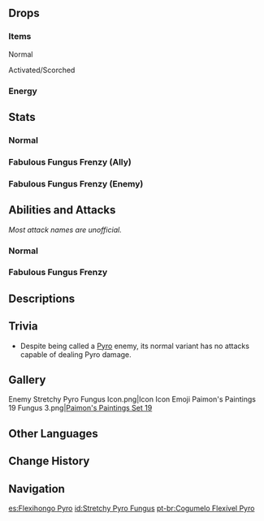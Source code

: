 {{Enemy Infobox
|image    = Enemy Stretchy Pyro Fungus.png
|dmgtype  = Physical
|weakpoint = no
|family   = Mystical Beasts
|group    = Fungi
|type     = Common Enemies
}}
{{Enemy Intro|name='''Stretchy Pyro Fungi'''}}

==Drops==
===Items===
;Normal
{{Drops Table|type=Fungi (Small)}}

;Activated/Scorched
{{Drops Table|type=Fungi (Small, Activated)|notice=0}}

===Energy===
{{Energy Drops
|hp1   = 0
|p1    = 1
}}

==Stats==
===Normal===
{{Enemy Stats
|dendro_res  = 20%
|pyro_res    = 20%

|hp_ratio     = 1
|hp_type      = 2
|atk_ratio    = 1.8
|atk_type     = 2
}}

===Fabulous Fungus Frenzy (Ally)===
{{Enemy Stats
|hide_notes = 1

|dendro_res  = 20%
|pyro_res    = 20%

|hp_ratio  = 2
|hp_type   = 2
|atk_ratio = 4.32
|atk_type  = 2
}}

===Fabulous Fungus Frenzy (Enemy)===
{{Enemy Stats
|hide_notes = 1

|dendro_res  = 20%
|pyro_res    = 20%

|hp_ratio  = 1.6
|hp_type   = 2
|atk_ratio = 3.456
|atk_type  = 2
}}

==Abilities and Attacks==
''Most attack names are unofficial.''
===Normal===
{{Enemy Attacks
|name_1      = State Shift
|desc_1      = When hit by {{Electro}} or {{Pyro}} attacks, the Stretchy Pyro Fungus will enter an Activated or Scorched state respectively, gaining enhanced attacks. A Stretchy Pyro Fungus can only undergo state shift once.
* If the Stretchy Pyro Fungus is defeated while Activated or Scorched, it may drop {{Item|Inactivated Fungal Nucleus}}, {{Item|Dormant Fungal Nucleus}}, and {{Item|Robust Fungal Nucleus}}, while the drop rates for {{Item|Fungal Spores}}, {{Item|Luminescent Pollen}}, and {{Item|Crystalline Cyst Dust}} will greatly reduce.

|name_2      = Stretch Spin
|desc_2      = Stretches itself, charges and spins its head around, dealing '''30% ATK''' as {{Color|Physical DMG}}.
* '''Activated:''' Speed increased, cooldown reduced.
* '''Scorched:''' Speed reduced, DMG increased to '''60% ATK''', knockback increased.
|caption_2   = Normal
|file_2_2    = Stretchy Pyro Fungus Stretch Spin 2
|caption_2_2 = Activated
|file_2_3    = Stretchy Pyro Fungus Stretch Spin 3
|caption_2_3 = Scorched

|name_3      = Fungus Befall
|desc_3      = Shoots itself up into the air and crashes down at the player's location, dealing '''60% ATK''' as {{Color|AoE Physical DMG}}.
* '''Activated:''' Speed increased, cooldown reduced.
* '''Scorched:''' Speed reduced, AoE increased, DMG increased to '''100% ATK''', knockback increased.
|caption_3   = Normal
|file_3_2    = Stretchy Pyro Fungus Fungus Befall 2
|caption_3_2 = Activated
|file_3_3    = Stretchy Pyro Fungus Fungus Befall 3
|caption_3_3 = Scorched
}}

===Fabulous Fungus Frenzy===
<section begin="fff skills"/>
{{Enemy Attacks
|enemy       = Stretchy Pyro Fungus

|name_1      = Skill: Delayed Deflagration
|desc_1      = Unleashes a searing wave that deals '''837% ATK''' as {{Color|Pyro DMG}} to nearby opponents and causes them to take continuous '''105% ATK''' as {{Color|Pyro DMG}} for a certain period of time.<br />''After discovering this Fungus's special skill, Paimon wants it to come along the next time we pay a visit to Dragonspine...''
|file_1      = Stretchy Pyro Fungus Delayed Deflagration

|name_2      = High-Temperature Field
|desc_2      = Releases a heated shockwave that deals '''142% ATK''' as {{Color|Pyro DMG}} to nearby opponents.

|name_3      = Blazing Impact
|desc_3      = Rushes at nearby opponents, stops charging when it hits an opponent and deals '''101% ATK''' as {{Color|Pyro DMG}}.
}}<!--
--><section end="fff skills"/>

==Descriptions==
{{Description|A spore organism of some intelligence. It possesses extreme adaptability.<br />This creature only looks explosive — it is, in fact, a most gentle soul, so long as you don't get too close...|[[Archive]]}}

==Trivia==
* Despite being called a [[Pyro]] enemy, its normal variant has no attacks capable of dealing Pyro damage.

==Gallery==
<gallery>
Enemy Stretchy Pyro Fungus Icon.png|Icon
Icon Emoji Paimon's Paintings 19 Fungus 3.png|[[HoYoLAB/Paimon's Paintings#Set 19|Paimon's Paintings Set 19]]
</gallery>

==Other Languages==
{{Other Languages
|en      = Stretchy Pyro Fungus
|zhs     = 伸缩火蕈兽
|zhs_rm  = Shēnsuō Huǒ Xùnshòu
|zht     = 伸縮火蕈獸
|zht_rm  = Shēnsuō Huǒ Xùnshòu
|zh_tl   = Flexible Fire Fungus Beast
|ja      = ボヨヨン炎キノコン
|ja_rm   = Boyoyon Hono Kinokon
|ja_tl   = Springy Flame Mushroom
|ko      = 쭉쭉 불 버섯몬
|ko_rm   = Jjukjjuk Bul Beoseotmon
|ko_tl   = Straight-Straight Fire Mushroom Monster
|es      = Flexihongo Pyro
|es_tl   = Pyro Flex-shroom
|fr      = Fongus Pyro extensible
|fr_tl   = Extensible Pyro Fungus
|ru      = Растягивающийся Пиро плесенник
|ru_tl   = Stretchable Pyro Molder
|th      = Stretchy Pyro Fungus
|vi      = Nấm Quỷ Đàn Hồi - Hỏa
|vi_tl   = 
|de      = Dehnbare Pyro-Pilzbestie
|de_tl   = Stretchy Pyro Fungus Beast
|id      = Stretchy Pyro Fungus
|pt      = Cogumelo Flexível Pyro
|pt_tl   = Flexible Pyro Mushroom
|tr      = Esnek Ateş Mantarı
|tr_tl   = 
|it      = Miconoide oblungo di Pyro
|it_tl   = 
}}

==Change History==
{{Change History|3.0}}

==Navigation==
{{Enemy Navbox|Common}}

[[es:Flexihongo Pyro]]
[[id:Stretchy Pyro Fungus]]
[[pt-br:Cogumelo Flexível Pyro]]